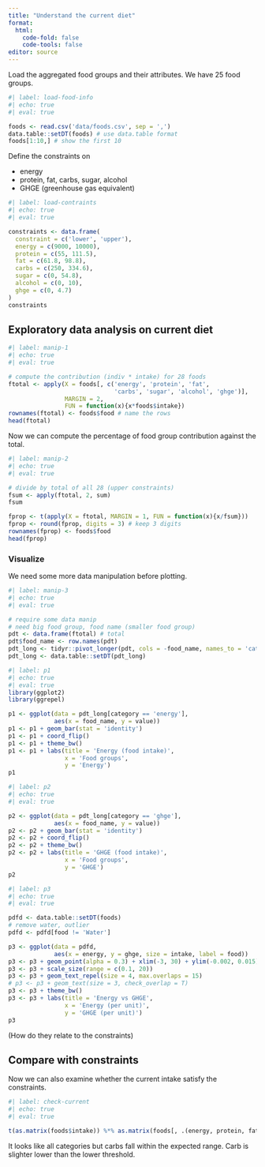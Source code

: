 ```yaml
---
title: "Understand the current diet"
format: 
  html:
    code-fold: false
    code-tools: false
editor: source
---
```


Load the aggregated food groups and their attributes. We have 25 food groups.

```r
#| label: load-food-info
#| echo: true
#| eval: true

foods <- read.csv('data/foods.csv', sep = ',')
data.table::setDT(foods) # use data.table format
foods[1:10,] # show the first 10
```


Define the constraints on 

* energy
* protein, fat, carbs, sugar, alcohol 
* GHGE (greenhouse gas equivalent)

```r
#| label: load-contraints
#| echo: true
#| eval: true

constraints <- data.frame(
  constraint = c('lower', 'upper'), 
  energy = c(9000, 10000), 
  protein = c(55, 111.5), 
  fat = c(61.8, 98.8), 
  carbs = c(250, 334.6), 
  sugar = c(0, 54.8), 
  alcohol = c(0, 10),
  ghge = c(0, 4.7)
)
constraints
```



## Exploratory data analysis on current diet




```r
#| label: manip-1
#| echo: true
#| eval: true

# compute the contribution (indiv * intake) for 28 foods
ftotal <- apply(X = foods[, c('energy', 'protein', 'fat', 
                              'carbs', 'sugar', 'alcohol', 'ghge')], 
                MARGIN = 2, 
                FUN = function(x){x*foods$intake})
rownames(ftotal) <- foods$food # name the rows
head(ftotal)
```

Now we can compute the percentage of food group contribution against the total.

```r
#| label: manip-2
#| echo: true
#| eval: true

# divide by total of all 28 (upper constraints)
fsum <- apply(ftotal, 2, sum)
fsum

fprop <- t(apply(X = ftotal, MARGIN = 1, FUN = function(x){x/fsum}))
fprop <- round(fprop, digits = 3) # keep 3 digits
rownames(fprop) <- foods$food
head(fprop)
```


### Visualize

We need some more data manipulation before plotting. 

```r
#| label: manip-3
#| echo: true
#| eval: true

# require some data manip
# need big food group, food name (smaller food group)
pdt <- data.frame(ftotal) # total 
pdt$food_name <- row.names(pdt)
pdt_long <- tidyr::pivot_longer(pdt, cols = -food_name, names_to = 'category')
pdt_long <- data.table::setDT(pdt_long)
```


```r
#| label: p1
#| echo: true
#| eval: true
library(ggplot2)
library(ggrepel)

p1 <- ggplot(data = pdt_long[category == 'energy'], 
             aes(x = food_name, y = value))
p1 <- p1 + geom_bar(stat = 'identity')
p1 <- p1 + coord_flip()
p1 <- p1 + theme_bw()
p1 <- p1 + labs(title = 'Energy (food intake)', 
                x = 'Food groups', 
                y = 'Energy')
p1
```



```r
#| label: p2
#| echo: true
#| eval: true

p2 <- ggplot(data = pdt_long[category == 'ghge'], 
             aes(x = food_name, y = value))
p2 <- p2 + geom_bar(stat = 'identity')
p2 <- p2 + coord_flip()
p2 <- p2 + theme_bw()
p2 <- p2 + labs(title = 'GHGE (food intake)', 
                x = 'Food groups', 
                y = 'GHGE')
p2
```

```r
#| label: p3
#| echo: true
#| eval: true

pdfd <- data.table::setDT(foods)
# remove water, outlier
pdfd <- pdfd[food != 'Water']

p3 <- ggplot(data = pdfd, 
             aes(x = energy, y = ghge, size = intake, label = food))
p3 <- p3 + geom_point(alpha = 0.3) + xlim(-3, 30) + ylim(-0.002, 0.015)
p3 <- p3 + scale_size(range = c(0.1, 20))
p3 <- p3 + geom_text_repel(size = 4, max.overlaps = 15)
# p3 <- p3 + geom_text(size = 3, check_overlap = T)
p3 <- p3 + theme_bw()
p3 <- p3 + labs(title = 'Energy vs GHGE', 
                x = 'Energy (per unit)', 
                y = 'GHGE (per unit)')
p3
```

(How do they relate to the constraints)



## Compare with constraints

Now we can also examine whether the current intake satisfy the constraints. 

```r
#| label: check-current
#| echo: true
#| eval: true

t(as.matrix(foods$intake)) %*% as.matrix(foods[, .(energy, protein, fat, carbs, sugar, alcohol, ghge)])
```

It looks like all categories but carbs fall within the expected range. Carb is slighter lower than the lower threshold. 


